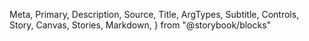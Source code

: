   Meta,
  Primary,
  Description,
  Source,
  Title,
  ArgTypes,
  Subtitle,
  Controls,
  Story,
  Canvas,
  Stories,
  Markdown,
} from "@storybook/blocks"

<Meta of={MegaTitle} />
<Title />
<Description of={MegaTitle} />

```tsx
import { MegaTitle } from "@einride/ui"
```

## Basic

<Description of={MegaTitle.Basic} />
<Canvas of={MegaTitle.Basic} />
<Controls of={MegaTitle.Basic} />
